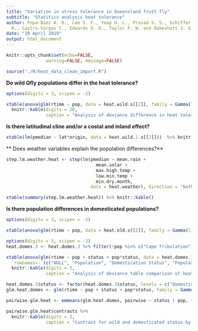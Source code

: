 ```yaml
---
title: "Variation in stress tolerance in Queensland fruit fly"
subtitle: "Statitics analysis heat tolerance"
author: Popa-Baez A. D., Lee S. F., Yeap H. L., Prasad S. S., Schiffer M., Mourant
  R., Castro-Vargas C., Edwards O. R., Taylor P. W. and Oakeshott J. G.
date: "20 April 2019"
output: html_document
---
```


```r
knitr::opts_chunk$set(echo=FALSE, 
               warning=FALSE, message=FALSE)

source("./R/heat_data_clean_import.R")
```


**Do wild Qfly populations differ in the heat tolerance?**

```r
options(digits = 3, scipen = -2)

xtable(anova(glm(rtime ~ pop, data = heat.wild.s[[2]], family = Gamma(link = "log")), test = "Chisq")) %>% 
  knitr::kable(digits = 20, 
               caption = "Analysis of deviance difference in heat tolerance wild Qfly males" )

```

**Is there latitudinal cline and/or a costal and inland effect?**

```r
xtable(lm(pmedian ~ lat*origin, data = heat.wild.1.s[[2]]))  %>% knitr::kable(digits = 3, caption = "Heat latitudinal cline in wild males Qfly" )

```

** Does weather variables explain the population differences?**

```r
step.lm.weather.heat <- step(lm(pmedian ~ mean.rain + 
                                  mean.solar + 
                                  max.high.temp + 
                                  low.min.temp + 
                                  min.dry.month, 
                                data = heat.weather), direction = "both")
```

```r
xtable(summary(step.lm.weather.heat)) %>% knitr::kable()

```



**Is there population differences in domesticated populations?**

```r
options(digits = 3, scipen = -2)

xtable(anova(glm(rtime ~ pop, data = heat.old.s[[2]], family = Gamma(link = "log")), test = "Chisq")) %>% knitr::kable(digits = 20 ,caption = "Analysis of deviance table difference in heat tolerance in domesticated Qfly males")
```


```r
options(digits = 3, scipen = -2)
heat.domes.3 <- heat.domes.3 %>% filter(!pop %in% c("Cape Tribulation", "Canberra", "Bega Valley")) %>% droplevels()

xtable(anova(glm(rtime ~ pop + status + pop*status, data = heat.domes.3, family = Gamma(link = "log")), test = "Chisq")) %>% 
  `rownames<-`(c("NULL", "Population", "Domestication Status", "Population * Domestication Status")) %>%
  knitr::kable(digits = 5, 
               caption = "Analysis of deviance table comparison of heat tolerance in Qfly males for wild and domesticated populations")

```


```r
heat.domes.3$status <- factor(heat.domes.3$status, levels = c("Domesticated", "Wild"))
glm.heat.domes <- glm(rtime ~ pop + status + pop*status, family = Gamma(link = "log"), data = heat.domes.3)

pairwise.glm.heat <- emmeans(glm.heat.domes, pairwise ~ status | pop, type = "response") 

pairwise.glm.heat$contrasts %>% 
  knitr::kable(digits = 2, 
               caption = "Contrast for wild and domesticated status by populations are presented with back-transformation.")

```
